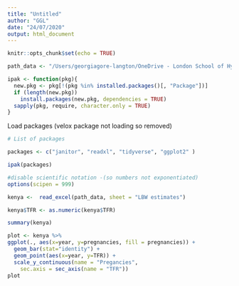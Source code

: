 ```yaml
---
title: "Untitled"
author: "GGL"
date: "24/07/2020"
output: html_document
---
```


```r
knitr::opts_chunk$set(echo = TRUE)
```


```r
path_data <- "/Users/georgiagore-langton/OneDrive - London School of Hygiene and Tropical Medicine/PhD_1/MiP Risk_SSA_chap2/STATcompilerExport202072_174810.xlsx"
```

```r
ipak <- function(pkg){
  new.pkg <- pkg[!(pkg %in% installed.packages()[, "Package"])]
  if (length(new.pkg)) 
    install.packages(new.pkg, dependencies = TRUE)
  sapply(pkg, require, character.only = TRUE)
}

```

Load packages (velox package not loading so removed)
```r
# List of packages

packages <- c("janitor", "readxl", "tidyverse", "ggplot2" )

ipak(packages)
```


``` r

#disable scientific notation -(so numbers not exponentiated)
options(scipen = 999)
```

```r
kenya <-  read_excel(path_data, sheet = "LBW estimates")

kenya$TFR <- as.numeric(kenya$TFR)

summary(kenya)
```


```r
plot <- kenya %>% 
ggplot(., aes(x=year, y=pregnancies, fill = pregnancies)) + 
  geom_bar(stat="identity") + 
  geom_point(aes(x=year, y=TFR)) + 
  scale_y_continuous(name = "Pregancies", 
    sec.axis = sec_axis(name = "TFR"))
plot
```

